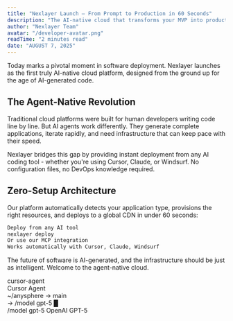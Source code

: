```yaml
---
title: "Nexlayer Launch — From Prompt to Production in 60 Seconds"
description: "The AI-native cloud that transforms your MVP into production-grade apps instantly."
author: "Nexlayer Team"
avatar: "/developer-avatar.png"
readTime: "2 minutes read"
date: "AUGUST 7, 2025"
---
```


Today marks a pivotal moment in software deployment. Nexlayer launches as the first truly AI-native cloud platform, designed from the ground up for the age of AI-generated code.

## The Agent-Native Revolution

Traditional cloud platforms were built for human developers writing code line by line. But AI agents work differently. They generate complete applications, iterate rapidly, and need infrastructure that can keep pace with their speed.

Nexlayer bridges this gap by providing instant deployment from any AI coding tool - whether you're using Cursor, Claude, or Windsurf. No configuration files, no DevOps knowledge required.

## Zero-Setup Architecture

Our platform automatically detects your application type, provisions the right resources, and deploys to a global CDN in under 60 seconds:

```bash
Deploy from any AI tool
nexlayer deploy
Or use our MCP integration
Works automatically with Cursor, Claude, Windsurf
```

The future of software is AI-generated, and the infrastructure should be just as intelligent. Welcome to the agent-native cloud.

<div className="my-12">
  <div className="bg-gradient-to-br from-blue-500/20 to-cyan-500/20 rounded-xl p-1">
    <div className="bg-gray-100 rounded-lg overflow-hidden">
      <div className="bg-gray-200 px-4 py-2 flex items-center gap-2">
        <div className="w-3 h-3 bg-red-500 rounded-full"></div>
        <div className="w-3 h-3 bg-yellow-500 rounded-full"></div>
        <div className="w-3 h-3 bg-green-500 rounded-full"></div>
        <span className="ml-4 text-gray-600 text-sm font-medium">
          cursor-agent
        </span>
      </div>
      <div className="p-6 bg-white">
        <div className="font-mono text-sm">
          <div className="text-gray-600 mb-4">
            Cursor Agent
            <br />
            ~/anysphere → main
          </div>
          <div className="mb-4">
            <span className="text-gray-800">→ /model gpt-5</span>
            <span className="bg-gray-800 text-white px-1 ml-1">█</span>
          </div>
          <div className="text-gray-600">/model gpt-5 OpenAI GPT-5</div>
        </div>
      </div>
    </div>
  </div>
</div>

